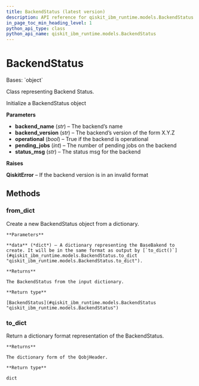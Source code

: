 ```yaml
---
title: BackendStatus (latest version)
description: API reference for qiskit_ibm_runtime.models.BackendStatus in the latest version of qiskit-ibm-runtime
in_page_toc_min_heading_level: 1
python_api_type: class
python_api_name: qiskit_ibm_runtime.models.BackendStatus
---
```


# BackendStatus

<Class id="qiskit_ibm_runtime.models.BackendStatus" isDedicatedPage={true} github="https://github.com/Qiskit/qiskit-ibm-runtime/tree/stable/0.43/qiskit_ibm_runtime/models/backend_status.py#L23-L98" signature="BackendStatus(backend_name, backend_version, operational, pending_jobs, status_msg)" modifiers="class">
  Bases: `object`

  Class representing Backend Status.

  Initialize a BackendStatus object

  **Parameters**

  *   **backend\_name** (*str*) – The backend’s name
  *   **backend\_version** (*str*) – The backend’s version of the form X.Y.Z
  *   **operational** (*bool*) – True if the backend is operational
  *   **pending\_jobs** (*int*) – The number of pending jobs on the backend
  *   **status\_msg** (*str*) – The status msg for the backend

  **Raises**

  **QiskitError** – If the backend version is in an invalid format

  ## Methods

  ### from\_dict

  <Function id="qiskit_ibm_runtime.models.BackendStatus.from_dict" github="https://github.com/Qiskit/qiskit-ibm-runtime/tree/stable/0.43/qiskit_ibm_runtime/models/backend_status.py#L54-L66" signature="from_dict(data)" modifiers="classmethod">
    Create a new BackendStatus object from a dictionary.

    **Parameters**

    **data** (*dict*) – A dictionary representing the BaseBakend to create. It will be in the same format as output by [`to_dict()`](#qiskit_ibm_runtime.models.BackendStatus.to_dict "qiskit_ibm_runtime.models.BackendStatus.to_dict").

    **Returns**

    The BackendStatus from the input dictionary.

    **Return type**

    [BackendStatus](#qiskit_ibm_runtime.models.BackendStatus "qiskit_ibm_runtime.models.BackendStatus")
  </Function>

  ### to\_dict

  <Function id="qiskit_ibm_runtime.models.BackendStatus.to_dict" github="https://github.com/Qiskit/qiskit-ibm-runtime/tree/stable/0.43/qiskit_ibm_runtime/models/backend_status.py#L68-L74" signature="to_dict()">
    Return a dictionary format representation of the BackendStatus.

    **Returns**

    The dictionary form of the QobjHeader.

    **Return type**

    dict
  </Function>
</Class>


